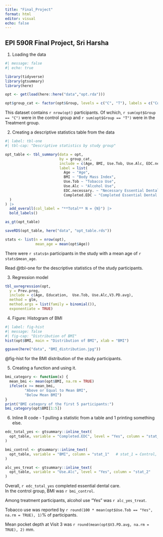 ```yaml
---
title: "Final_Project"
format: html
editor: visual
echo: false
---
```

## EPI 590R Final Project, Sri Harsha 

1. Loading the data

```r
#| message: false
#| echo: true

library(tidyverse)
library(gtsummary)
library(here)

opt <- get(load(here::here("data","opt.rda")))

opt$group_cat <- factor(opt$Group, levels = c("C", "T"), labels = c("Control", "Treatment"))

```
This dataset contains `r nrow(opt)` participants. Of wchich, `r sum(opt$Group == "C")` were in the control group and `r sum(opt$Group == "T")` were in the Treatment group.

2. Creating a descriptive statistics table from the  data
```r
#| label: tbl-one
#| tbl-cap: "Descriptive statistics by study group"

opt_table <- tbl_summary(data = opt,
                         by = group_cat,
                         include = c(Age, BMI, Use.Tob, Use.Alc, EDC.necessary., Completed.EDC),
                         label = list(
                           Age ~ "Age",
                           BMI ~ "Body Mass Index",
                           Use.Tob ~ "Tobacco Use",
                           Use.Alc ~ "Alcohol Use",
                           EDC.necessary. ~ "Necessary Essential Dental Care",
                           Completed.EDC ~ "Completed Essential Dental Care"
  )
) |>
  add_overall(col_label = "**Total** N = {N}") |>
  bold_labels()

as_gt(opt_table)

saveRDS(opt_table, here("data", "opt_table.rds"))

```

```r
stats <- list(n = nrow(opt),
              mean_age = mean(opt$Age))
```
There were `r stats$n` participants in the study with a mean age of `r stats$mean_age`.

Read @tbl-one for the descriptive statistics of the study participants.

3. Regression model
```r
tbl_uvregression(opt, 
  y = Prev.preg,
  include = c(Age, Education,  Use.Tob, Use.Alc,V3.PD.avg),
  method = glm,
  method.args = list(family = binomial()),
  exponentiate = TRUE)
```

4.  Figure: Histogram of BMI
```r
#| label: fig-hist
#| message: false
#| fig-cap: "Distribution of BMI"
hist(opt$BMI, main = "Distribution of BMI", xlab = "BMI")

ggsave(here("data", "BMI_distribution.jpg"))

```
@fig-hist for the BMI distribution of the study participants.

5. Creating a function and using it.
```r
bmi_category <- function(x) {
  mean_bmi <- mean(opt$BMI, na.rm = TRUE)
  ifelse(x >= mean_bmi, 
         "Above or Equal to Mean BMI", 
         "Below Mean BMI")
}
print("BMI category of the first 5 participants:")
bmi_category(opt$BMI[1:5])
```


6. Inline R code - 1 pulling a statistic from a table and 1 printing something else. 

```r
edc_total_yes <- gtsummary::inline_text(
  opt_table, variable = "Completed.EDC", level = "Yes", column = "stat_0"
)

bmi_control <- gtsummary::inline_text(
  opt_table, variable = "BMI", column = "stat_1"   # stat_1 = Control, stat_2 = Treatment
)

alc_yes_treat <- gtsummary::inline_text(
  opt_table, variable = "Use.Alc", level = "Yes", column = "stat_2"
)

```
Overall, `r edc_total_yes` completed essential dental care.  
In the control group, BMI was `r bmi_control`.  

Among treatment participants, alcohol use “Yes” was `r alc_yes_treat`.

Tobacco use was reported by `r round(100 * mean(opt$Use.Tob == "Yes", na.rm = TRUE), 1)`% of participants.

Mean pocket depth at Visit 3 was `r round(mean(opt$V3.PD.avg, na.rm = TRUE), 2)` mm.
